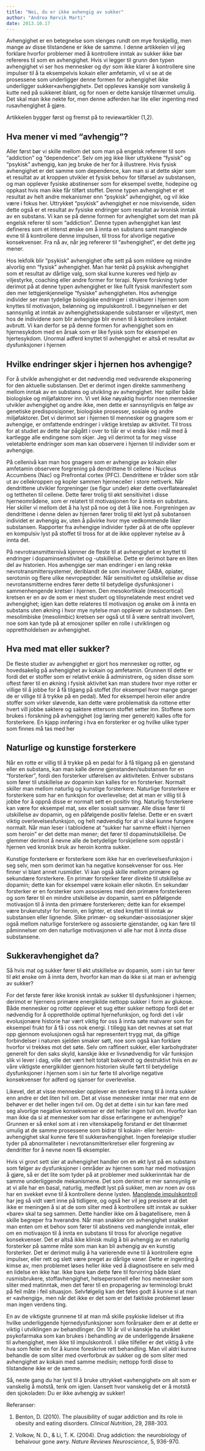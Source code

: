 ```yaml
---
title: "Nei, du er ikke avhengig av sukker"
author: "Andrea Rørvik Marti"
date: 2013.10.17
---
```


Avhengighet er en betegnelse som slenges rundt om mye forskjellig, men mange av disse tilstandene er ikke de samme. I denne artikkelen vil jeg forklare hvorfor problemer med å kontrollere inntak av sukker ikke bør refereres til som en avhengighet. Hvis vi legger til grunn den typen avhengighet vi ser hos mennesker og dyr som ikke klarer å kontrollere sine impulser til å ta eksempelvis kokain eller amfetamin, vil vi se at de prosessene som underligger denne formen for avhengighet ikke underligger sukker«avhengighet». Det oppleves kanskje som vanskelig å kutte ned på sukkeret iblant, og for noen er dette kanskje tilnærmet umulig. Det skal man ikke nekte for, men denne adferden har lite eller ingenting med rusavhengighet å gjøre. 

Artikkelen bygger først og fremst på to reviewartikler (1,2).

## Hva mener vi med "avhengig"?

Aller først bør vi skille mellom det som man på engelsk refererer til som "addiction" og "dependence". Selv om jeg ikke liker uttykkene "fysisk" og "psykisk" avhengig, kan jeg bruke de her for å illustrere. Hvis fysisk avhengighet er det samme som dependence, kan man si at dette skjer som et resultat av at kroppen utvikler et fysisk behov for tilførsel av substansen, og man opplever fysiske abstinenser som for eksempel svette, hodepine og oppkast hvis man ikke får tilført stoffet. Denne typen avhengighet er et resultat av helt andre mekanismer enn "psykisk" avhengighet, og vil ikke være i fokus her. Uttrykket "psykisk" avhengighet er noe misvisende, siden dette også er et resultat av fysiske endringer som resultat av kronisk inntak av en substans. Vi kan se på denne formen for avhengighet som det man på engelsk referer til som "addiction". Denne typen avhengighet kan løst defineres som et intenst ønske om å innta en substans samt manglende evne til å kontrollere denne impulsen, til tross for alvorlige negative konsekvenser. Fra nå av, når jeg refererer til "avhengighet", er det dette jeg mener.

Hos lekfolk blir "psykisk" avhengighet ofte sett på som mildere og mindre alvorlig enn "fysisk" avhengighet. Man har tenkt på psykisk avhengighet som et resultat av dårlige valg, som skal kunne kureres ved hjelp av viljestyrke, coaching eller andre former for terapi. Nyere forskning tyder derimot på at denne typen avhengighet er like fullt fysisk manifestert som den mer lettgjenkjennelige "fysiske" avhengigheten. Hos avhengige individer ser man tydelige biologiske endringer i strukturer i hjernen som knyttes til motivasjon, belønning og impulskontroll. I begynnelsen er det sannsynlig at inntak av avhengighetsskapende substanser er viljestyrt, men hos de individene som blir avhengige blir evnen til å kontrollere inntaket avbrutt. Vi kan derfor se på denne formen for avhengighet som en hjernesykdom med en årsak som er like fysisk som for eksempel en hjertesykdom. Unormal adferd knyttet til avhengighet er altså et resultat av dysfunksjoner i hjernen

## Hvilke endringer skjer i hjernen hos avhengige?

For å utvikle avhengighet er det nødvendig med vedvarende eksponering for den aktuelle substansen. Det er derimot ingen direkte sammenheng mellom inntak av en substans og utvikling av avhengighet. Her spiller både biologiske og miljøfaktorer inn. Vi vet ikke nøyaktig hvorfor noen mennesker utvikler avhengighet og andre ikke, men dette er sannsynligvis en følge av genetiske predisposisjoner, biologiske prosesser, sosiale og andre miljøfaktorer. Det vi derimot ser i hjernen til mennesker og gnagere som er avhengige, er omfattende endringer i viktige kretsløp av aktivitet. Til tross for at studiet av dette har pågått i over to tiår er vi enda ikke i mål med å kartlegge alle endingene som skjer. Jeg vil derimot ta for meg visse veletablerte endringer som man kan observere i hjernen til individer som er avhengige.

På cellenivå kan man hos gnagere som er avhengige av kokain eller amfetamin observere forgrening på dendrittene til cellene i Nucleus Accumbens (Nac) og Prefrontal cortex (PFC). Dendrittene er tråder som står ut av cellekroppen og kopler sammen hjerneceller i store nettverk. Når dendrittene utvikler forgreninger (se figur under) øker dette overflatearealet og tettheten til cellene. Dette fører trolig til økt sensitivitet i disse hjerneområdene, som er relatert til motivasjonen for å innta en substans. Her skiller vi mellom det å ha lyst på noe og det å like noe. Forgreningen av dendrittene i denne delen av hjernen fører trolig til økt lyst på substansen individet er avhengig av, uten å påvirke hvor mye vedkommende liker substansen. Rapporter fra avhengige individer tyder på at de ofte opplever en kompulsiv lyst på stoffet til tross for at de ikke opplever nytelse av å innta det.

På nevrotransmitternivå kjenner de fleste til at avhengighet er knyttet til endringer i dopaminsensitivitet og -utskillelse. Dette er derimot bare en liten del av historien. Hos avhengige ser man endringer i en lang rekke nevrotransmittersystemer, deriblandt de som involverer GABA, opiater, serotonin og flere ulike nevropeptider. Når sensitivitet og utskillelse av disse nevrotansmitterne endres fører dette til betydelige dysfunksjoner i sammenhengende kretser i hjernen. Den mesokortikale (mesocortical) kretsen er en av de som er mest studert og tilsynelatende mest endret ved avhengighet; igjen kan dette relateres til motivasjon og ønske om å innta en substans uten økning i hvor mye nytelse man opplever av substansen. Den mesolimbiske (mesolimbic) kretsen ser også ut til å være sentralt involvert, noe som kan tyde på at emosjoner spiller en rolle i utviklingen og opprettholdelsen av avhengighet.

## Hva med mat eller sukker?

De fleste studier av avhengighet er gjort hos mennesker og rotter, og hovedsakelig på avhengighet av kokain og amfetamin. Grunnen til dette er fordi det er stoffer som er relativt enkle å administrere, og siden disse som oftest fører til en økning i fysisk aktivitet kan man studere hvor mye rotter er villige til å jobbe for å få tilgang på stoffet (for eksempel hvor mange ganger de er villige til å trykke på en pedal). Med for eksempel heroin eller andre stoffer som virker sløvende, kan dette være problematisk da rottene etter hvert vill jobbe saktere og saktere ettersom stoffet setter inn. Stoffene som brukes i forskning på avhengighet (og læring mer generelt) kalles ofte for forsterkere. En kjapp innføring i hva en forsterker er og hvilke ulike typer som finnes må tas med her

## Naturlige og kunstige forsterkere

Når en rotte er villig til å trykke på en pedal for å få tilgang på en gjenstand eller en substans, kan man kalle denne gjenstanden/substansen for en "forsterker", fordi den forsterker utførelsen av aktiviteten. Enhver substans som fører til utskillelse av dopamin kan kalles for en forsterker. Normalt skiller man mellom naturlig og kunstige forsterkere. Naturlige forsterkere er forsterkere som har en funksjon for overlevelse; det at man er villig til å jobbe for å oppnå disse er normalt sett en positiv ting. Naturlig forsterkere kan være for eksempel mat, sex eller sosialt samvær. Alle disse fører til utskillelse av dopamin, og en påfølgende positiv følelse. Dette er en svært viktig overlevelsesfunksjon, og helt nødvendig for at vi skal kunne fungere normalt. Når man leser i tabloidene at "sukker har samme effekt i hjernen som heroin" er det dette man mener; det fører til dopaminutskillelse. De glemmer derimot å nevne alle de betydelige forskjellene som oppstår i hjernen ved kronisk bruk av heroin kontra sukker.

Kunstige forsterkere er forsterkere som ikke har en overlevelsesfunksjon i seg selv, men som derimot kan ha negative konsekvenser for oss. Her finner vi blant annet rusmidler. Vi kan også skille mellom primære og sekundære forsterkere. En primær forsterker fører direkte til utskillelse av dopamin; dette kan for eksempel være kokain eller nikotin. En sekundær forsterker er en forsterker som assosieres med den primære forsterkeren og som fører til en mindre utskillelse av dopamin, samt en påfølgende motivasjon til å innta den primære forsterkeren; dette kan for eksempel være brukerutstyr for heroin, en lighter, et sted knyttet til inntak av substansen eller lignende. Slike primær- og sekundær-assosiasjoner skjer også mellom naturlige forsterkere og assosierte gjenstander, og kan føre til påminnelser om den naturlige motivasjonen vi alle har mot å innta disse substansene.

## Sukkeravhengighet da?

Så hvis mat og sukker fører til økt utskillelse av dopamin, som i sin tur fører til økt ønske om å innta dem, hvorfor kan man da ikke si at man er avhengig av sukker?

For det første fører ikke kronisk inntak av sukker til dysfunksjoner i hjernen; derimot er hjernens primære energikilde nettopp sukker i form av glukose. Både mennesker og rotter opplever et sug etter sukker nettopp fordi det er nødvendig for å opprettholde optimal hjernefunksjon, og fordi det i vår evolusjonære historie har vært viktig for oss å innta søte matvarer som for eksempel frukt for å få i oss nok energi. I tillegg kan det nevnes at søt mat opp gjennom evolusjonen også har representert trygg mat, da giftige forbindelser i naturen sjelden smaker søtt, noe som også kan forklare hvorfor vi trekkes mot det søte. Selv om raffinert sukker, eller karbohydrater generelt for den saks skyld, kanskje ikke er livsnødvendig for vår funksjon slik vi lever i dag, ville det vært helt totalt bakvendt og destruktivt hvis en av våre viktigste energikilder gjennom historien skulle ført til betydelige dysfunksjoner i hjernen som i sin tur førte til alvorlige negative konsekvenser for adferd og sjanser for overlevelse.

Likevel, det at visse mennesker opplever en sterkere trang til å innta sukker enn andre er det liten tvil om. Det at visse mennesker inntar mer mat enn de behøver er det heller ingen tvil om. Og det at dette i sin tur kan føre med seg alvorlige negative konsekvenser er det heller ingen tvil om. Hvorfor kan man ikke da si at mennesker som har disse erfaringene er avhengige? Grunnen er så enkel som at i ren vitenskapelig forstand er det tilnærmet umulig at de samme prosessene som bidrar til kokain- eller heroin-avhengighet skal kunne føre til sukkeravhengighet. Ingen foreløpige studier tyder på abnormaliteter i nevrotansmitterkretser eller forgrening av dendritter for å nevne noen få eksempler.

Hvis vi grovt sett sier at avhengighet handler om en økt lyst på en substans som følger av dysfunksjoner i områder av hjernen som har med motivasjon å gjøre, så er det lite som tyder på at problemer med sukkerinntak har de samme underliggende mekanismene. Det som derimot er mer sannsynlig er at vi alle har en basal, naturlig, medfødt lyst på sukker, men av noen av oss har en svekket evne til å kontrollere denne lysten. [Manglende impulskontroll](livsstil-latskap.qmd) har jeg så vidt vært inne på tidligere, og også her vil jeg presisere at det ikke er meningen å si at de som sliter med å kontrollere sitt inntak av sukker «bare» skal ta seg sammen. Dette handler ikke om å bagatellisere, men å skille begreper fra hverandre. Når man snakker om avhengighet snakker man enten om et behov som fører til abstinens ved manglende inntak, eller om en motivasjon til å innta en substans til tross for alvorlige negative konsekvenser. Det er altså ikke klinisk mulig å bli avhengig av en naturlig forsterker på samme måte som man kan bli avhengig av en kunstig forsterker. Det er derimot mulig å ha varierende evne til å kontrollere egne impulser, eller rett og slett være preget av dårlige vaner. Dette er ingenting å kimse av, men problemet løses heller ikke ved å diagnostisere en selv med en lidelse en ikke har. Ikke bare kan dette føre til forvirring både blant rusmisbrukere, stoffavhengighet, helsepersonell eller hos mennesker som sliter med matinntak, men det fører til en propagering av terminologi brukt på feil måte i feil situasjon. Selvfølgelig kan det føles godt å kunne si at man er «avhengig», men når det ikke er det som er det faktiske problemet løser man ingen verdens ting.

En av de viktigste grunnene til at man må skille psykiske lidelser ut ifra hvilke underliggende hjernedysfunksjoner som forårsaker dem er at dette er viktig i utviklingen av behandlinger. Om 10 år vil vi kanskje ha utviklet psykofarmaka som kan brukes i behandling av de underliggende årsakene til avhengighet, men ikke til impulskontroll. I slike tilfeller er det viktig å vite hva som feiler en for å kunne foreskrive rett behandling. Man vil aldri kunne behandle de som sliter med overforbruk av sukker og de som sliter med avhengighet av kokain med samme medisin; nettopp fordi disse to tilstandene ikke er de samme.

Så, neste gang du har lyst til å bruke uttrykket «avhengighet» om alt som er vanskelig å motstå, tenk om igjen. Uansett hvor vanskelig det er å motstå den sjokoladen: Du er ikke avhengig av sukker!

Referanser:

1.  Benton, D. (2010). The plausibility of sugar addiction and its role in obesity and eating disorders. *Clinical Nutrition*, 29, 288-303.

2.  Volkow, N. D., & Li, T. K. (2004). Drug addiction: the neurobiology of behaivour gone awry. *Nature Reviews Neuroscience*, 5, 936-970.
